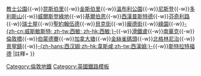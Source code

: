 {{鐵道路線|
| 模板名稱 = 銀禧線
| 名稱 = [[File:Jubilee line roundel (no text).svg|20px]] [[倫敦地鐵]][[銀禧線]]
| 代表色 = #{{LUL color|Jubilee}}
| 背景顏色 = #FFFFFF
| 車站列表 = [[史丹摩站|史丹摩]]{{-w}}[[教士公園站|教士公園]]{{-w}}[[昆斯伯里站|昆斯伯里]]{{-w}}[[金斯伯里站|金斯伯里]]{{-w}}[[溫布利公園站|溫布利公園]]{{-w}}[[尼斯登站|尼斯登]]{{-w}}[[多利斯山站|多利斯山]]{{-w}}[[威爾斯登綠地站|威爾斯登綠地]]{{-w}}[[基爾伯恩站|基爾伯恩]]{{-w}}[[西漢普斯特德站|西漢普斯特德]]{{-w}}[[芬奇利路站|芬奇利路]]{{-w}}[[瑞士屋站|瑞士屋]]{{-w}}[[聖約翰伍德站|聖約翰伍德]]{{-w}}[[貝克街站|貝克街]]{{-w}}[[龐德街站|龐德街]]{{-w}}[[綠園站|綠園]]{{-w}}[[西敏站|-{zh-cn:威斯敏斯特; zh-tw:西敏; zh-hk:西敏;}-]]{{-w}}[[滑鐵盧地鐵站|滑鐵盧]]{{-w}}[[南華克站|南華克]]{{-w}}[[倫敦橋站|倫敦橋]]{{-w}}[[伯蒙德賽站|伯蒙德賽]]{{-w}}[[加拿大塘站|加拿大塘]]{{-w}}[[金絲雀碼頭站|金絲雀碼頭]]{{-w}}[[北格林尼治站|北格林尼治]]{{-w}}[[景寧鎮站|景寧鎮]]{{-w}}[[西漢姆站|-{zh-hans:西汉姆;zh-hk:韋斯咸;zh-tw:西漢姆;}-]]{{-w}}[[斯特拉特福德站|斯特拉特福德]]
|註釋=
}}<noinclude>
[[Category:倫敦地鐵]]
[[Category:英國鐵路模板]]
</noinclude>